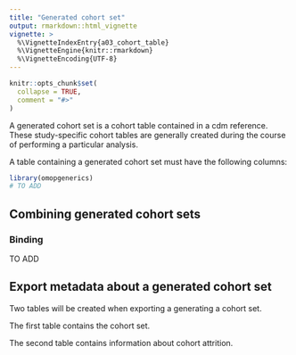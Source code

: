 ---
title: "Generated cohort set"
output: rmarkdown::html_vignette
vignette: >
  %\VignetteIndexEntry{a03_cohort_table}
  %\VignetteEngine{knitr::rmarkdown}
  %\VignetteEncoding{UTF-8}
---

```{r, include = FALSE}
knitr::opts_chunk$set(
  collapse = TRUE,
  comment = "#>"
)
```

A generated cohort set is a cohort table contained in a cdm reference. These study-specific cohort tables are generally created during the course of performing a particular analysis.

A table containing a generated cohort set must have the following columns: 
```{r}
library(omopgenerics)
# TO ADD
```

## Combining generated cohort sets
### Binding
TO ADD

## Export metadata about a generated cohort set
Two tables will be created when exporting a generating a cohort set. 

The first table contains the cohort set.

The second table contains information about cohort attrition.
